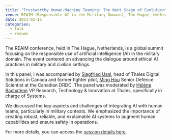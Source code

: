 ```yaml
---
title: "Trustworthy Human-Machine Teaming: The Next Stage of Evolution"
venue: REAIM (Responsible AI in the Military Domain), The Hague, Netherlands
date: 2023-02-15
categories:
  - talk
  - resume
---
```


The REAIM conference, held in The Hague, Netherlands, is a global summit focusing on
the responsible use of artificial intelligence (AI) in the military domain. The event
centered on advancing the dialogue around ethical AI practices in military and
civilian settings.

In this panel, I was accompanied by [Siegfried Usal](https://www.linkedin.com/in/siegfriedusal),
head of Thales Digital Solutions in Canada and former fighter pilot, [Ming Hou](https://www.linkedin.com/in/ming-hou-7b12158/) Senior
Defence Scientist at the Canadian DRDC. The panel was moderated by [Hélène Bachatène](https://www.linkedin.com/in/dr-helene-bachatene-b6014a152/)
VP Research, Technology & Innovation at Thales, specifically in charge of Systems.

We discussed the key aspects and challenges of integrating AI with human teams,
particularly in military contexts. We emphasized the importance of creating robust,
reliable, and explainable AI systems to augment human capabilities and ensure
safety in operations.

For more details, you can access the [session details here](https://reaim2023.org/events/trustworthy-human-machine-teaming-the-next-stage-of-evolution/).
